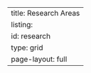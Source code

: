 <!-- ---
pagetitle: "Research"
page-layout: custom
section-divs: false
css: ../assets/css/index.css
toc: false
--- -->

---
title: Research Areas
listing:
  id: research
  type: grid
page-layout: full
---

<!-- ::: {.hero-banner}

::: {.content-block}

::: {.hero-text} -->

<!-- # Research


## Research Philosophy
We take a broad view of land use to encompass the impacts of human activity on ecosystems, drawing on theory from ecological economics to develop microeconometric choice models that recognize the various constraints on consumption and time use.

## Transdisciplinary Scholarship
The TECH Group is a transdisciplinary research group that combines engineering and social science expertise to understanding the pressing issues facing cities and regions. With a core focus on transportation and land use interactions, the group develops methods and studies to provide sound policy and behavioural analysis to our partners.

See the [University of Calgary Transciplinary Research](https://transdisciplinary.ucalgary.ca/) website for more details.

::: {.hero-buttons}
[Project](projects/projects.qmd){.btn-action-primary .btn-action .btn .btn-success .btn-lg role="button" #btn-hero-primary}
[Team](team/researchTeam.qmd){#btn-guide .btn-action .btn .btn-info .btn-lg role="button" #btn-hero-secondary}


::: 
:::

::: 
::: -->